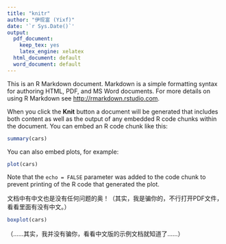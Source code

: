 ```yaml
---
title: "knitr"
author: "伊现富 (Yixf)"
date: '`r Sys.Date()`'
output:
  pdf_document:
    keep_tex: yes
    latex_engine: xelatex
  html_document: default
  word_document: default
---
```


This is an R Markdown document. Markdown is a simple formatting syntax for authoring HTML, PDF, and MS Word documents. For more details on using R Markdown see <http://rmarkdown.rstudio.com>.

When you click the **Knit** button a document will be generated that includes both content as well as the output of any embedded R code chunks within the document. You can embed an R code chunk like this:

```r
summary(cars)
```

You can also embed plots, for example:

```r
plot(cars)
```

Note that the `echo = FALSE` parameter was added to the code chunk to prevent printing of the R code that generated the plot.

文档中有中文也是没有任何问题的奥！（其实，我是骗你的，不行打开PDF文件，看看里面有没有中文。）

```r
boxplot(cars)
```

（……其实，我并没有骗你，看看中文版的示例文档就知道了……）